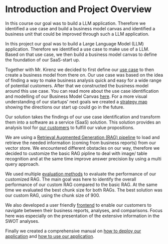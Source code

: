 # Introduction and Project Overview

In this course our goal was to build a LLM application. Therefore we identified a use case and build a business model
canvas and identified a business unit that could be improved through such a LLM application.

In this project our goal was to build a Large Language Model (LLM) application. Therefore we identified a use case to
make use of a LLM. Based on that use case, we then build a business model canvas to define the foundation of our
SaaS-start up.

Together with Mr. Kirenz we decided to first define our [use case](https://llm-team1.github.io/documentation/usecase.html)
to then create a business model from there on. Our use case was based on the idea of finding a way to make business
analysis quick and easy for a wide range of potential customers. After that we constructed the business model around
this use case. You can read more about the use case identification and modelling of our Business Model Canvas 
[here](https://llm-team1.github.io/documentation/bmc.html). For a more visual understanding of our startups' next goals
we created a [strategy map](https://llm-team1.github.io/documentation/strategyMap.html) showing the directions our
start up could go in the future.

Our solution takes the findings of our use case identification and transform them into a software as a service
(SaaS) solution. This solution provides an analysis tool for [our customers](https://llm-team1.github.io/documentation/userPersona.html)
to fulfill our value propositions.

We are using a [Retrieval Augmented Generation (RAG) pipeline](/documentation/RAGpipeline.html) to load and retrieve
the needed information (coming from business reports) from our vector store. We encountered different obstacles
on our way, therefore we decided to customize the basic RAG pipline to deal with image/ table recognition and at the
same time improve answer precision by using a multi query approach.

We used multiple [evaluation methods](https://llm-team1.github.io/documentation/RAGevaluation.html) to evaluate the
performance of our customized RAG. The main goal was here to identify the overall performance of our custom RAG
compared to the basic RAG. At the same time we evaluated the best chunk size for both RAGs. The best solution was
our custom RAG, using the chunk size of 900.

We also developed a user friendly [frontend](https://llm-team1.github.io/documentation/frontendArchitecture.html) to
enable our customers to navigate between their business reports, analyses, and comparisons. Focus here was especially
on the presentation of the extensive information in the SWOT analyses.

Finally we created a comprehensive manual on [how to deploy our application](https://llm-team1.github.io/documentation/deployment.html)
and [how to use our application](https://llm-team1.github.io/documentation/userManual.html).
